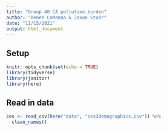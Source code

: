 ```yaml
---
title: "Group 40 CA pollution burden"
author: "Renee LaManna & Jaxon Stuhr"
date: "11/15/2021"
output: html_document
---
```


## Setup

```r
knitr::opts_chunk$set(echo = TRUE)
library(tidyverse)
library(janitor)
library(here)
```

## Read in data

```r
ces <- read_csv(here("data", "ces3demographics.csv")) %>% 
  clean_names()
```

